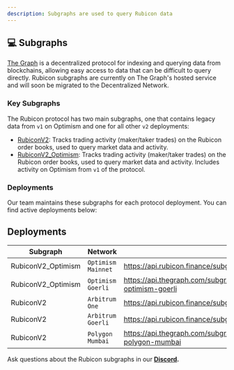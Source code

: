 ```yaml
---
description: Subgraphs are used to query Rubicon data
---
```


## 💻 Subgraphs

[The Graph](https://thegraph.com/en/) is a decentralized protocol for indexing and querying data from blockchains, allowing easy access to data that can be difficult to query directly. Rubicon subgraphs are currently on The Graph's hosted service and will soon be migrated to the Decentralized Network.

### **Key Subgraphs**

The Rubicon protocol has two main subgraphs, one that contains legacy data from `v1` on Optimism and one for all other `v2` deployments:

* [RubiconV2](https://github.com/RubiconDeFi/rubi-subgraphs/tree/master/RubiconV2): Tracks trading activity (maker/taker trades) on the Rubicon order books, used to query market data and activity.
* [RubiconV2_Optimism](https://github.com/RubiconDeFi/rubi-subgraphs/tree/master/RubiconV2_Optimism): Tracks trading activity (maker/taker trades) on the Rubicon order books, used to query market data and activity. Includes activity on Optimism from `v1` of the protocol.

### **Deployments**

Our team maintains these subgraphs for each protocol deployment. You can find active deployments below:

## Deployments
| Subgraph            | Network           | Endpoint                                                                                            |
|---------------------|-------------------|-----------------------------------------------------------------------------------------------------|
| RubiconV2_Optimism  | `Optimism Mainnet`  | https://api.rubicon.finance/subgraphs/name/RubiconV2_Optimism_Mainnet                             |
| RubiconV2_Optimism  | `Optimism Goerli`   | https://api.thegraph.com/subgraphs/name/denverbaumgartner/rubiconv2-optimism-goerli               |
| RubiconV2           | `Arbitrum One`      | https://api.rubicon.finance/subgraphs/name/RubiconV2_Arbitrum_One                                 |
| RubiconV2           | `Arbitrum Goerli`   | https://api.rubicon.finance/subgraphs/name/RubiconV2_Arbitrum_Goerli                              |
| RubiconV2           | `Polygon Mumbai`    | https://api.thegraph.com/subgraphs/name/denverbaumgartner/rubiconv2-polygon-mumbai                |

Ask questions about the Rubicon subgraphs in our [**Discord**](https://discord.com/invite/E7pS24J)**.**